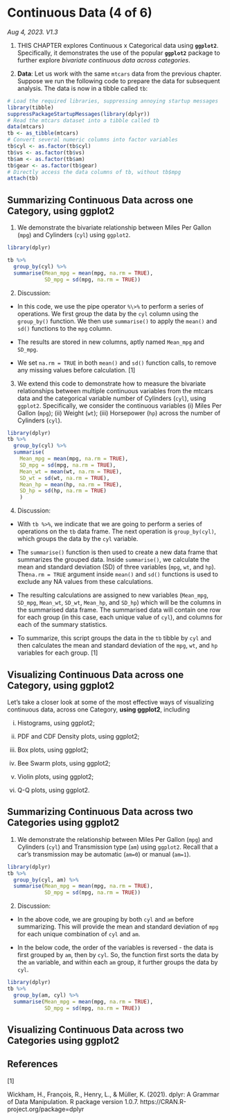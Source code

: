 # Continuous Data (4 of 6)

*Aug 4, 2023. V1.3*

1. THIS CHAPTER explores Continuous x Categorical data using **`ggplot2`**. Specifically, it demonstrates the use of the popular **`ggplot2`** package to further explore *bivariate continuous data across categories*.

2.  **Data**: Let us work with the same `mtcars` data from the previous chapter. Suppose we run the following code to prepare the data for subsequent analysis. The data is now in a tibble called `tb`:

```r
# Load the required libraries, suppressing annoying startup messages
library(tibble) 
suppressPackageStartupMessages(library(dplyr))
# Read the mtcars dataset into a tibble called tb
data(mtcars)
tb <- as_tibble(mtcars)
# Convert several numeric columns into factor variables
tb$cyl <- as.factor(tb$cyl)
tb$vs <- as.factor(tb$vs)
tb$am <- as.factor(tb$am)
tb$gear <- as.factor(tb$gear)
# Directly access the data columns of tb, without tb$mpg
attach(tb)
```







## Summarizing Continuous Data across one Category, **using ggplot2**



1.  We demonstrate the bivariate relationship between Miles Per Gallon (`mpg`) and Cylinders (`cyl`) using `ggplot2`.

```r
library(dplyr)

tb %>%
  group_by(cyl) %>%
  summarise(Mean_mpg = mean(mpg, na.rm = TRUE),
            SD_mpg = sd(mpg, na.rm = TRUE)) 
```

2.  Discussion:

-   In this code, we use the pipe operator `%\>%` to perform a series of operations. We first group the data by the `cyl` column using the `group_by()` function. We then use `summarise()` to apply the `mean()` and `sd()` functions to the `mpg` column.

-   The results are stored in new columns, aptly named `Mean_mpg` and `SD_mpg`.

-   We set `na.rm = TRUE` in both `mean()` and `sd()` function calls, to remove any missing values before calculation. [1]



3.  We extend this code to demonstrate how to measure the bivariate relationships between multiple continuous variables from the mtcars data and the categorical variable number of Cylinders (`cyl`), using `ggplot2`. Specifically, we consider the continuous variables (i) Miles Per Gallon (`mpg`);  (ii) Weight (`wt`); (iii) Horsepower (`hp`) across the number of Cylinders (`cyl`).

```r
library(dplyr)
tb %>%
  group_by(cyl) %>%
  summarise(
    Mean_mpg = mean(mpg, na.rm = TRUE),
    SD_mpg = sd(mpg, na.rm = TRUE),
    Mean_wt = mean(wt, na.rm = TRUE),
    SD_wt = sd(wt, na.rm = TRUE),
    Mean_hp = mean(hp, na.rm = TRUE),
    SD_hp = sd(hp, na.rm = TRUE)
    ) 
```

4.  Discussion:

* With `tb %>%`, we indicate that we are going to perform a series of operations on the `tb` data frame. The next operation is `group_by(cyl)`, which groups the data by the `cyl` variable.

* The `summarise()` function is then used to create a new data frame that summarizes the grouped data. Inside `summarise()`, we calculate the mean and standard deviation (SD) of three variables (`mpg`, `wt`, and `hp`). The` na.rm = TRUE` argument inside `mean()` and `sd()` functions is used to exclude any NA values from these calculations.

* The resulting calculations are assigned to new variables (`Mean_mpg`, `SD_mpg`, `Mean_wt`, `SD_wt`, `Mean_hp`, and `SD_hp`) which will be the columns in the summarised data frame. The summarised data will contain one row for each group (in this case, each unique value of `cyl`), and columns for each of the summary statistics.

* To summarize, this script groups the data in the `tb` tibble by `cyl` and then calculates the mean and standard deviation of the `mpg`, `wt`, and `hp` variables for each group. [1]










## Visualizing Continuous Data across one Category, **using ggplot2**

Let's take a closer look at some of the most effective ways of visualizing continuous data, across one Category, **using ggplot2**, including

(i) Histograms, using ggplot2;

(ii) PDF and CDF Density plots, using ggplot2;

(iii) Box plots, using ggplot2;

(iv) Bee Swarm plots, using ggplot2;

(v) Violin plots, using ggplot2;

(vi) Q-Q plots, using ggplot2.










## Summarizing Continuous Data across two Categories **using ggplot2**


1.  We demonstrate the relationship between Miles Per Gallon (`mpg`) and Cylinders (`cyl`) and Transmission type (`am`) using `ggplot2`. Recall that a car's transmission may be automatic (`am=0`) or manual (`am=1`). 


```r
library(dplyr)
tb %>%
  group_by(cyl, am) %>%
  summarise(Mean_mpg = mean(mpg, na.rm = TRUE),
            SD_mpg = sd(mpg, na.rm = TRUE))
```

2.  Discussion:

* In the above code, we are grouping by both `cyl` and `am` before summarizing. This will provide the mean and standard deviation of `mpg` for each unique combination of `cyl` and `am`. 

* In the below code, the order of the variables is reversed - the data is first grouped by `am`, then by `cyl`. So, the function first sorts the data by the `am` variable, and within each `am` group, it further groups the data by `cyl`.


```r
library(dplyr)
tb %>%
  group_by(am, cyl) %>%
  summarise(Mean_mpg = mean(mpg, na.rm = TRUE),
            SD_mpg = sd(mpg, na.rm = TRUE))
```








## Visualizing Continuous Data across two Categories **using ggplot2**







## References

[1]

Wickham, H., François, R., Henry, L., & Müller, K. (2021). dplyr: A Grammar of Data Manipulation. R package version 1.0.7. https://CRAN.R-project.org/package=dplyr


